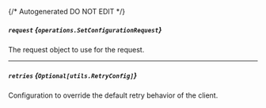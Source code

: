 {/* Autogenerated DO NOT EDIT  */}

##### `request` *{`operations.SetConfigurationRequest`}*
The request object to use for the request.

<Collapsible openLabel={Labels.showProperties} closeLabel={Labels.hideProperties}>
  <SetConfigurationRequest />
</Collapsible>

---
##### `retries` *{`Optional[utils.RetryConfig]`}*
Configuration to override the default retry behavior of the client.

<Collapsible openLabel={Labels.showProperties} closeLabel={Labels.hideProperties}>
  <Retryconfig />
</Collapsible>


